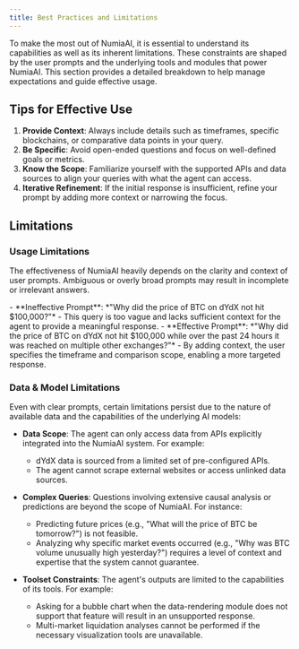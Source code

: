 ```yaml
---
title: Best Practices and Limitations
---
```


To make the most out of NumiaAI, it is essential to understand its capabilities as well as its inherent limitations. These constraints are shaped by the user prompts and the underlying tools and modules that power NumiaAI. This section provides a detailed breakdown to help manage expectations and guide effective usage.

## Tips for Effective Use

1. **Provide Context**: Always include details such as timeframes, specific blockchains, or comparative data points in your query.
2. **Be Specific**: Avoid open-ended questions and focus on well-defined goals or metrics.
3. **Know the Scope**: Familiarize yourself with the supported APIs and data sources to align your queries with what the agent can access.
4. **Iterative Refinement**: If the initial response is insufficient, refine your prompt by adding more context or narrowing the focus.


## Limitations

### Usage Limitations
The effectiveness of NumiaAI heavily depends on the clarity and context of user prompts. Ambiguous or overly broad prompts may result in incomplete or irrelevant answers.

<Callout type="warning" title="Example">
  - **Ineffective Prompt**: *"Why did the price of BTC on dYdX not hit $100,000?"*
  - This query is too vague and lacks sufficient context for the agent to provide a meaningful response.
</Callout>


<Callout type="success" title="Example">
- **Effective Prompt**: *"Why did the price of BTC on dYdX not hit $100,000 while over the past 24 hours it was reached on multiple other exchanges?"*
  - By adding context, the user specifies the timeframe and comparison scope, enabling a more targeted response.
</Callout>

### Data & Model Limitations
Even with clear prompts, certain limitations persist due to the nature of available data and the capabilities of the underlying AI models:

- **Data Scope**: The agent can only access data from APIs explicitly integrated into the NumiaAI system. For example:
  - dYdX data is sourced from a limited set of pre-configured APIs.
  - The agent cannot scrape external websites or access unlinked data sources.

- **Complex Queries**: Questions involving extensive causal analysis or predictions are beyond the scope of NumiaAI. For instance:
  - Predicting future prices (e.g., "What will the price of BTC be tomorrow?") is not feasible.
  - Analyzing why specific market events occurred (e.g., "Why was BTC volume unusually high yesterday?") requires a level of context and expertise that the system cannot guarantee.

- **Toolset Constraints**: The agent's outputs are limited to the capabilities of its tools. For example:
  - Asking for a bubble chart when the data-rendering module does not support that feature will result in an unsupported response.
  - Multi-market liquidation analyses cannot be performed if the necessary visualization tools are unavailable.

